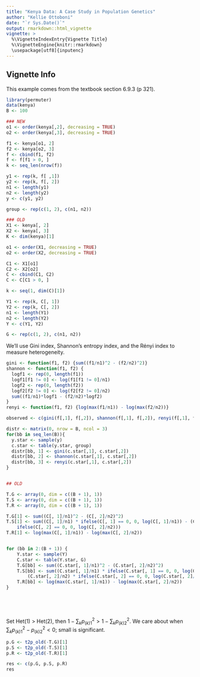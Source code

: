 ```yaml
---
title: "Kenya Data: A Case Study in Population Genetics"
author: "Kellie Ottoboni"
date: "`r Sys.Date()`"
output: rmarkdown::html_vignette
vignette: >
  %\VignetteIndexEntry{Vignette Title}
  %\VignetteEngine{knitr::rmarkdown}
  \usepackage[utf8]{inputenc}
---
```



## Vignette Info

This example comes from the textbook section 6.9.3 (p 321).

```r
library(permuter)
data(kenya)
B <- 100
```

```r
### NEW
o1 <- order(kenya[,2], decreasing = TRUE)
o2 <- order(kenya[,3], decreasing = TRUE)

f1 <- kenya[o1, 2]
f2 <- kenya[o2, 3]
f <- cbind(f1, f2)
f <- f[f1 > 0, ]
k <- seq_len(nrow(f))

y1 <- rep(k, f[ ,1])
y2 <- rep(k, f[, 2])
n1 <- length(y1)
n2 <- length(y2)
y <- c(y1, y2)

group <- rep(c(1, 2), c(n1, n2))

### OLD
X1 <- kenya[, 2]
X2 <- kenya[, 3]
K <- dim(kenya)[1]

o1 <- order(X1, decreasing = TRUE)
o2 <- order(X2, decreasing = TRUE)

C1 <- X1[o1]
C2 <- X2[o2]
C <- cbind(C1, C2)
C <- C[C1 > 0, ]

k <- seq(1, dim(C)[1])

Y1 <- rep(k, C[, 1])
Y2 <- rep(k, C[, 2])
n1 <- length(Y1)
n2 <- length(Y2)
Y <- c(Y1, Y2)

G <- rep(c(1, 2), c(n1, n2))
```

We'll use Gini index, Shannon's entropy index, and the Rényi index to measure heterogeneity.

```r
gini <- function(f1, f2) {sum((f1/n1)^2 - (f2/n2)^2)}
shannon <- function(f1, f2) {
  logf1 <- rep(0, length(f1))
  logf1[f1 != 0] <- log(f1[f1 != 0]/n1)
  logf2 <- rep(0, length(f2))
  logf2[f2 != 0] <- log(f2[f2 != 0]/n2)
  sum((f1/n1)*logf1 - (f2/n2)*logf2)
}
renyi <- function(f1, f2) {log(max(f1/n1)) - log(max(f2/n2))}

observed <- c(gini(f[,1], f[,2]), shannon(f[,1], f[,2]), renyi(f[,1], f[,2]))

distr <- matrix(0, nrow = B, ncol = 3)
for(bb in seq_len(B)){
  y.star <- sample(y)
  c.star <- table(y.star, group)
  distr[bb, 1] <- gini(c.star[,1], c.star[,2])
  distr[bb, 2] <- shannon(c.star[,1], c.star[,2])
  distr[bb, 3] <- renyi(c.star[,1], c.star[,2])
}


## OLD

T.G <- array(0, dim = c((B + 1), 1))
T.S <- array(0, dim = c((B + 1), 1))
T.R <- array(0, dim = c((B + 1), 1))

T.G[1] <- sum((C[, 1]/n1)^2 - (C[, 2]/n2)^2)
T.S[1] <- sum((C[, 1]/n1) * ifelse(C[, 1] == 0, 0, log(C[, 1]/n1)) - (C[, 2]/n2) * 
    ifelse(C[, 2] == 0, 0, log(C[, 2]/n2)))
T.R[1] <- log(max(C[, 1]/n1)) - log(max(C[, 2]/n2))


for (bb in 2:(B + 1)) {
    Y.star <- sample(Y)
    C.star <- table(Y.star, G)
    T.G[bb] <- sum((C.star[, 1]/n1)^2 - (C.star[, 2]/n2)^2)
    T.S[bb] <- sum((C.star[, 1]/n1) * ifelse(C.star[, 1] == 0, 0, log(C.star[, 1]/n1)) - 
        (C.star[, 2]/n2) * ifelse(C.star[, 2] == 0, 0, log(C.star[, 2]/n2)))
    T.R[bb] <- log(max(C.star[, 1]/n1)) - log(max(C.star[, 2]/n2))
}



 


```

Set Het(1) > Het(2), then $1-\sum_k p_{(k)1}^2 > 1-\sum_k p_{(k)2}^2$. We care about when $\sum_k p_{(k)1}^2 - p_{(k)2}^2< 0$; small is significant.

```r
p.G <- t2p_old(-T.G)[1]
p.S <- t2p_old(-T.S)[1]
p.R <- t2p_old(-T.R)[1]

res <- c(p.G, p.S, p.R)
res



 


```


